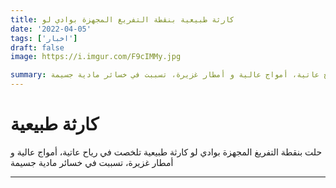 ```yaml
---
title: كارثة طبيعية بنقطة التفريغ المجهزة بوادي لو
date: '2022-04-05'
tags: ['اخبار']
draft: false
image: https://i.imgur.com/F9cIMMy.jpg

summary: حلت بنقطة التفريغ المجهزة بوادي لو كارثة طبيعية تلخصت في رياح عاتية، أمواج عالية و أمطار غزيرة، تسببت في خسائر مادية جسيمة
---
```


# كارثة طبيعية

حلت بنقطة التفريغ المجهزة بوادي لو كارثة طبيعية تلخصت في رياح عاتية، أمواج عالية و أمطار غزيرة، تسببت في خسائر مادية جسيمة

---

<CustomImage
  src="https://i.imgur.com/F9cIMMy.jpg"
  alt="كارثة طبيعية بنقطة التفريغ المجهزة بوادي لو"
/>
